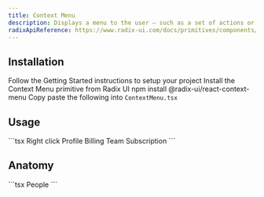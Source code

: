 ```yaml
---
title: Context Menu
description: Displays a menu to the user — such as a set of actions or functions — triggered by a button.
radixApiReference: https://www.radix-ui.com/docs/primitives/components/context-menu#api-reference
---
```


<ComponentDemo name="ContextMenu" />

## <HeaderLink href="#installation" id="installation">Installation</HeaderLink>

<Steps>

<Step className="inline-flex items-center gap-2 [&>p]:mt-0">
  Follow the
  <Link href={"/docs/getting-started"}>Getting Started</Link>
  instructions to setup your project
</Step>
<Step>Install the Context Menu primitive from Radix UI</Step>
<CodeCopyBlock className="mt-2 py-4">npm install @radix-ui/react-context-menu</CodeCopyBlock>
<Step>
  Copy paste the following into <Code>ContextMenu.tsx</Code>
</Step>
<ComponentSource name="ContextMenu" />

</Steps>

## <HeaderLink href="#usage" id="usage">Usage</HeaderLink>

<CodeCopyBlock>
  ```tsx
  <ContextMenu>
    <ContextMenuTrigger>Right click</ContextMenuTrigger>
    <ContextMenuContent>
      <ContextMenuItem>Profile</ContextMenuItem>
      <ContextMenuItem>Billing</ContextMenuItem>
      <ContextMenuItem>Team</ContextMenuItem>
      <ContextMenuItem>Subscription</ContextMenuItem>
    </ContextMenuContent>
  </ContextMenu>
  ```
</CodeCopyBlock>

## <HeaderLink href="#anatomy" id="anatomy">Anatomy</HeaderLink>

<CodeBlock>
  ```tsx
  <ContextMenu>
    <ContextMenuTrigger></ContextMenuTrigger>
    <ContextMenuContent>
      <ContextMenuItem>
        <ContextMenuShortcut></ContextMenuShortcut>
      </ContextMenuItem>
      <ContextMenuSub>
        <ContextMenuSubTrigger></ContextMenuSubTrigger>
        <ContextMenuSubContent>
          <ContextMenuItem>
            <ContextMenuShortcut></ContextMenuShortcut>
          </ContextMenuItem>
          <ContextMenuSeparator />
        </ContextMenuSubContent>
      </ContextMenuSub>
      <ContextMenuSeparator />
      <ContextMenuCheckboxItem checked>
        <ContextMenuShortcut></ContextMenuShortcut>
      </ContextMenuCheckboxItem>
      <ContextMenuSeparator />
      <ContextMenuRadioGroup>
        <ContextMenuLabel>People</ContextMenuLabel>
        <ContextMenuSeparator />
        <ContextMenuRadioItem></ContextMenuRadioItem>
      </ContextMenuRadioGroup>
    </ContextMenuContent>
  </ContextMenu>
  ```
</CodeBlock>

